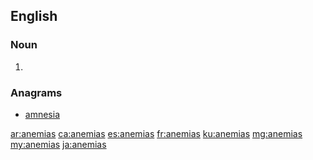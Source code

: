 ==English==

===Noun===
{{head|en|plural}}

# {{plural of|anemia|lang=en}}

===Anagrams===
* [[amnesia#English|amnesia]]

[[ar:anemias]]
[[ca:anemias]]
[[es:anemias]]
[[fr:anemias]]
[[ku:anemias]]
[[mg:anemias]]
[[my:anemias]]
[[ja:anemias]]